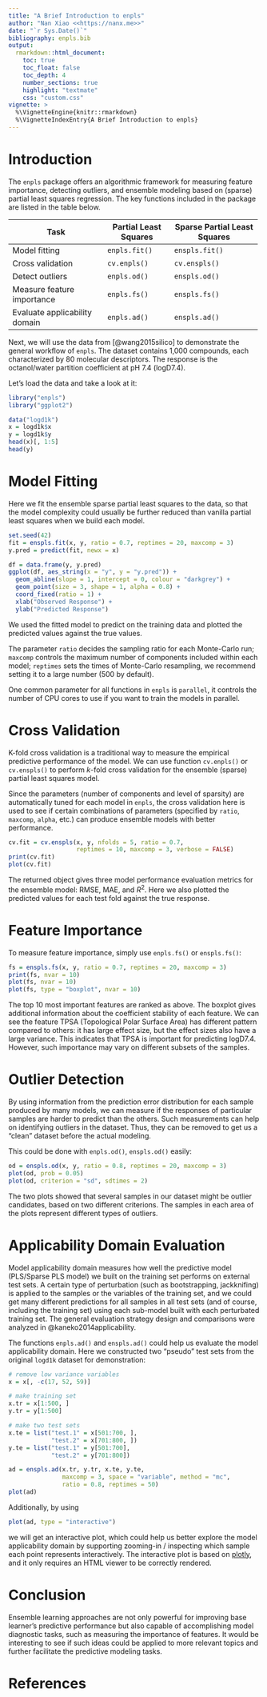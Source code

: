 ```yaml
---
title: "A Brief Introduction to enpls"
author: "Nan Xiao <<https://nanx.me>>"
date: "`r Sys.Date()`"
bibliography: enpls.bib
output:
  rmarkdown::html_document:
    toc: true
    toc_float: false
    toc_depth: 4
    number_sections: true
    highlight: "textmate"
    css: "custom.css"
vignette: >
  %\VignetteEngine{knitr::rmarkdown}
  %\VignetteIndexEntry{A Brief Introduction to enpls}
---
```


# Introduction

The `enpls` package offers an algorithmic framework for measuring
feature importance, detecting outliers, and ensemble modeling
based on (sparse) partial least squares regression.
The key functions included in the package are listed in the table below.

+--------------------------------+-----------------------+------------------------------+
| Task                           | Partial Least Squares | Sparse Partial Least Squares |
+================================+=======================+==============================+
| Model fitting                  | `enpls.fit()`         | `enspls.fit()`               |
+--------------------------------+-----------------------+------------------------------+
| Cross validation               | `cv.enpls()`          | `cv.enspls()`                |
+--------------------------------+-----------------------+------------------------------+
| Detect outliers                | `enpls.od()`          | `enspls.od()`                |
+--------------------------------+-----------------------+------------------------------+
| Measure feature importance     | `enpls.fs()`          | `enspls.fs()`                |
+--------------------------------+-----------------------+------------------------------+
| Evaluate applicability domain  | `enpls.ad()`          | `enspls.ad()`                |
+--------------------------------+-----------------------+------------------------------+

Next, we will use the data from [@wang2015silico] to demonstrate
the general workflow of `enpls`. The dataset contains 1,000 compounds,
each characterized by 80 molecular descriptors. The response is the
octanol/water partition coefficient at pH 7.4 (logD7.4).

Let's load the data and take a look at it:

```r
library("enpls")
library("ggplot2")

data("logd1k")
x = logd1k$x
y = logd1k$y
head(x)[, 1:5]
head(y)
```

# Model Fitting

Here we fit the ensemble sparse partial least squares to the data,
so that the model complexity could usually be further reduced than
vanilla partial least squares when we build each model.

```r
set.seed(42)
fit = enspls.fit(x, y, ratio = 0.7, reptimes = 20, maxcomp = 3)
y.pred = predict(fit, newx = x)

df = data.frame(y, y.pred)
ggplot(df, aes_string(x = "y", y = "y.pred")) +
  geom_abline(slope = 1, intercept = 0, colour = "darkgrey") +
  geom_point(size = 3, shape = 1, alpha = 0.8) +
  coord_fixed(ratio = 1) +
  xlab("Observed Response") +
  ylab("Predicted Response")
```

We used the fitted model to predict on the training data and
plotted the predicted values against the true values.

The parameter `ratio` decides the sampling ratio for each Monte-Carlo
run; `maxcomp` controls the maximum number of components included
within each model; `reptimes` sets the times of Monte-Carlo resampling,
we recommend setting it to a large number (500 by default).

One common parameter for all functions in `enpls` is `parallel`,
it controls the number of CPU cores to use if you want to train
the models in parallel.

# Cross Validation

K-fold cross validation is a traditional way to measure the empirical
predictive performance of the model. We can use function `cv.enpls()`
or `cv.enspls()` to perform $k$-fold cross validation for the ensemble
(sparse) partial least squares model.

Since the parameters (number of components and level of sparsity)
are automatically tuned for each model in `enpls`, the cross validation
here is used to see if certain combinations of parameters (specified by
`ratio`, `maxcomp`, `alpha`, etc.) can produce ensemble models with
better performance.

```r
cv.fit = cv.enspls(x, y, nfolds = 5, ratio = 0.7,
                   reptimes = 10, maxcomp = 3, verbose = FALSE)
print(cv.fit)
plot(cv.fit)
```

The returned object gives three model performance evaluation metrics
for the ensemble model: RMSE, MAE, and $R^2$. Here we also plotted the
predicted values for each test fold against the true response.

# Feature Importance

To measure feature importance, simply use `enpls.fs()` or `enspls.fs()`:

```r
fs = enspls.fs(x, y, ratio = 0.7, reptimes = 20, maxcomp = 3)
print(fs, nvar = 10)
plot(fs, nvar = 10)
plot(fs, type = "boxplot", nvar = 10)
```

The top 10 most important features are ranked as above. The boxplot
gives additional information about the coefficient stability of each
feature. We can see the feature TPSA (Topological Polar Surface Area)
has different pattern compared to others: it has large effect size,
but the effect sizes also have a large variance. This indicates
that TPSA is important for predicting logD7.4. However,
such importance may vary on different subsets of the samples.

# Outlier Detection

By using information from the prediction error distribution for each
sample produced by many models, we can measure if the responses
of particular samples are harder to predict than the others.
Such measurements can help on identifying outliers in the dataset.
Thus, they can be removed to get us a "clean" dataset before the
actual modeling.

This could be done with `enpls.od()`, `enspls.od()` easily:

```r
od = enspls.od(x, y, ratio = 0.8, reptimes = 20, maxcomp = 3)
plot(od, prob = 0.05)
plot(od, criterion = "sd", sdtimes = 2)
```

The two plots showed that several samples in our dataset might be
outlier candidates, based on two different criterions.
The samples in each area of the plots represent different types
of outliers.

# Applicability Domain Evaluation

Model applicability domain measures how well the predictive
model (PLS/Sparse PLS model) we built on the training set performs on
external test sets. A certain type of perturbation (such as bootstrapping,
jackknifing) is applied to the samples or the variables of the
training set, and we could get many different predictions for all
samples in all test sets (and of course, including the training set)
using each sub-model built with each perturbated training set.
The general evaluation strategy design and comparisons were analyzed
in @kaneko2014applicability.

The functions `enpls.ad()` and `enspls.ad()` could help us evaluate the
model applicability domain. Here we constructed two "pseudo" test sets
from the original `logd1k` dataset for demonstration:

```r
# remove low variance variables
x = x[, -c(17, 52, 59)]

# make training set
x.tr = x[1:500, ]
y.tr = y[1:500]

# make two test sets
x.te = list("test.1" = x[501:700, ],
            "test.2" = x[701:800, ])
y.te = list("test.1" = y[501:700],
            "test.2" = y[701:800])

ad = enspls.ad(x.tr, y.tr, x.te, y.te,
               maxcomp = 3, space = "variable", method = "mc",
               ratio = 0.8, reptimes = 50)
plot(ad)
```

Additionally, by using

```r
plot(ad, type = "interactive")
```

we will get an interactive plot, which could help us better explore
the model applicability domain by supporting zooming-in / inspecting
which sample each point represents interactively. The interactive plot
is based on [plotly](https://cran.r-project.org/package=plotly),
and it only requires an HTML viewer to be correctly rendered.

# Conclusion

Ensemble learning approaches are not only powerful for improving base
learner's predictive performance but also capable of accomplishing model
diagnostic tasks, such as measuring the importance of features.
It would be interesting to see if such ideas could be applied to more
relevant topics and further facilitate the predictive modeling tasks.

# References
